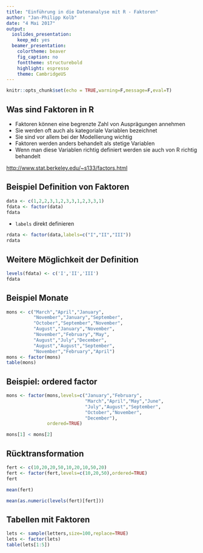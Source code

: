 ```yaml
---
title: "Einführung in die Datenanalyse mit R - Faktoren"
author: "Jan-Philipp Kolb"
date: "4 Mai 2017"
output: 
  ioslides_presentation: 
    keep_md: yes
  beamer_presentation:
    colortheme: beaver
    fig_caption: no
    fonttheme: structurebold
    highlight: espresso
    theme: CambridgeUS
---
```



```r
knitr::opts_chunk$set(echo = TRUE,warning=F,message=F,eval=T)
```


## Was sind Faktoren in R

- Faktoren können eine begrenzte Zahl von Ausprägungen annehmen
- Sie werden oft auch als kategoriale Variablen bezeichnet
- Sie sind vor allem bei der Modellierung wichtig
- Faktoren werden anders behandelt als stetige Variablen
- Wenn man diese Variablen richtig definiert werden sie auch von R richtig behandelt

<http://www.stat.berkeley.edu/~s133/factors.html>

## Beispiel Definition von Faktoren

```r
data <- c(1,2,2,3,1,2,3,3,1,2,3,3,1)
fdata <- factor(data)
fdata
```

- `labels` direkt definieren

```r
rdata <- factor(data,labels=c("I","II","III"))
rdata
```


## Weitere Möglichkeit der Definition

```r
levels(fdata) <- c('I','II','III')
fdata
```



## Beispiel Monate

```r
mons <- c("March","April","January",
          "November","January","September",
          "October","September","November",
          "August","January","November",
          "November","February","May",
          "August","July","December",
          "August","August","September",
          "November","February","April")
mons <- factor(mons)
table(mons)
```

## Beispiel: ordered factor

```r
mons <- factor(mons,levels=c("January","February",
                             "March","April","May","June",
                             "July","August","September",  
                             "October","November",
                             "December"),
               ordered=TRUE)

mons[1] < mons[2]
```

## Rücktransformation

```r
fert <- c(10,20,20,50,10,20,10,50,20)
fert <- factor(fert,levels=c(10,20,50),ordered=TRUE)
fert

mean(fert)

mean(as.numeric(levels(fert)[fert]))
```



## Tabellen mit Faktoren

```r
lets <- sample(letters,size=100,replace=TRUE)
lets <- factor(lets)
table(lets[1:5])
```

